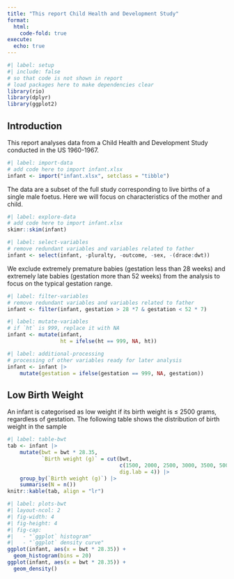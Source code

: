 ```yaml
---
title: "This report Child Health and Development Study"
format: 
  html:
    code-fold: true 
execute:
  echo: true
---
```


```r
#| label: setup
#| include: false
# so that code is not shown in report  
# load packages here to make dependencies clear
library(rio)
library(dplyr)
library(ggplot2)
```

## Introduction

This report analyses data from a Child Health and Development Study 
conducted in the US 1960-1967.

```r
#| label: import-data
# add code here to import infant.xlsx
infant <- import("infant.xlsx", setclass = "tibble")
```

The data are a subset of the full study corresponding to live births of a 
single male foetus. Here we will focus on characteristics of the mother 
and child.

```r
#| label: explore-data
# add code here to import infant.xlsx
skimr::skim(infant)
```

```r
#| label: select-variables
# remove redundant variables and variables related to father
infant <- select(infant, -pluralty, -outcome, -sex, -(drace:dwt))
```

We exclude extremely premature babies (gestation less than 28 
weeks) and extremely late babies (gestation more than 52 weeks) from the 
analysis to focus on the typical gestation range.

```r
#| label: filter-variables
# remove redundant variables and variables related to father
infant <- filter(infant, gestation > 28 *7 & gestation < 52 * 7)
```

```r
#| label: mutate-variables
# if `ht` is 999, replace it with NA
infant <- mutate(infant, 
                 ht = ifelse(ht == 999, NA, ht))
```

```r
#| label: additional-processing
# processing of other variables ready for later analysis
infant <- infant |>
    mutate(gestation = ifelse(gestation == 999, NA, gestation))

```

## Low Birth Weight 

An infant is categorised as low weight if its birth weight is ≤ 2500 
grams, regardless of gestation. The following table shows the distribution 
of birth weight in the sample

```r
#| label: table-bwt
tab <- infant |>
    mutate(bwt = bwt * 28.35,
           `Birth weight (g)` = cut(bwt, 
                                    c(1500, 2000, 2500, 3000, 3500, 5000),
                                    dig.lab = 4)) |>
    group_by(`Birth weight (g)`) |>
    summarise(N = n())
knitr::kable(tab, align = "lr")
```

```r
#| label: plots-bwt
#| layout-ncol: 2
#| fig-width: 4
#| fig-height: 4
#| fig-cap: 
#|   - "`ggplot` histogram"
#|   - "`ggplot` density curve"
ggplot(infant, aes(x = bwt * 28.35)) + 
  geom_histogram(bins = 20)
ggplot(infant, aes(x = bwt * 28.35)) + 
  geom_density()
```
